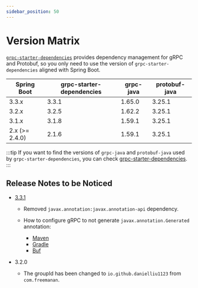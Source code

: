 ```yaml
---
sidebar_position: 50
---
```


# Version Matrix

[`grpc-starter-dependencies`](https://central.sonatype.com/artifact/io.github.danielliu1123/grpc-starter-dependencies)
provides dependency management for gRPC and Protobuf, so you only need to use the version
of `grpc-starter-dependencies` aligned with Spring Boot.

| Spring Boot    | grpc-starter-dependencies | grpc-java | protobuf-java |
|----------------|---------------------------|-----------|---------------|
| 3.3.x          | 3.3.1                     | 1.65.0    | 3.25.1        |      
| 3.2.x          | 3.2.5                     | 1.62.2    | 3.25.1        |      
| 3.1.x          | 3.1.8                     | 1.59.1    | 3.25.1        |      
| 2.x (>= 2.4.0) | 2.1.6                     | 1.59.1    | 3.25.1        |

:::tip
If you want to find the versions of `grpc-java` and `protobuf-java` used by `grpc-starter-dependencies`,
you can check [grpc-starter-dependencies](https://central.sonatype.com/artifact/io.github.danielliu1123/grpc-starter-dependencies).
:::

## Release Notes to be Noticed

- [3.3.1](https://github.com/DanielLiu1123/grpc-starter/releases/tag/v3.3.1)

  - Removed `javax.annotation:javax.annotation-api` dependency.

  - How to configure gRPC to not generate `javax.annotation.Generated` annotation:
    - [Maven](https://github.com/DanielLiu1123/grpc-starter-maven-demo/blob/main/pom.xml#L92)
    - [Gradle](https://github.com/DanielLiu1123/grpc-starter/blob/main/gradle/protobuf.gradle#L15)
    - [Buf](https://github.com/DanielLiu1123/grpc-starter/blob/main/examples/transcoding/best-practice/bp-api/buf.gen.yaml#L7)

- 3.2.0

  - The groupId has been changed to `io.github.danielliu1123` from `com.freemanan`.

